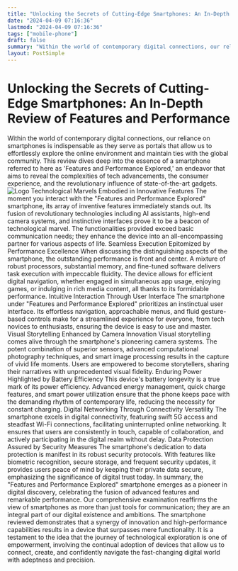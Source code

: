 ```yaml
---
title: "Unlocking the Secrets of Cutting-Edge Smartphones: An In-Depth Review of Features and Performance"
date: "2024-04-09 07:16:36"
lastmod: "2024-04-09 07:16:36"
tags: ["mobile-phone"]
draft: false
summary: "Within the world of contemporary digital connections, our reliance on smartphones is indispensable as they serve as portals that allow us to effortlessly explore the online environment and maintain ties with the global community. This review dives deep into the essence of a smartphone referred to here as 'Features and Performance Explored,' an endeavor that aims to reveal the complexities of tech advancements, the consumer experience, and the revolutionary influence of state-of-the-art gadgets."
layout: PostSimple
---
```

# Unlocking the Secrets of Cutting-Edge Smartphones: An In-Depth Review of Features and Performance
Within the world of contemporary digital connections, our reliance on smartphones is indispensable as they serve as portals that allow us to effortlessly explore the online environment and maintain ties with the global community. This review dives deep into the essence of a smartphone referred to here as 'Features and Performance Explored,' an endeavor that aims to reveal the complexities of tech advancements, the consumer experience, and the revolutionary influence of state-of-the-art gadgets.
<img alt="Logo" class="lazyImg" data-src="https://cdn.seniorsselection.com/src_image/cbc26cac78d46c181333a64c7f747b81.webp" src="/statics/image/loading.webp"/>
Technological Marvels Embodied in Innovative Features
The moment you interact with the "Features and Performance Explored" smartphone, its array of inventive features immediately stands out. Its fusion of revolutionary technologies including AI assistants, high-end camera systems, and instinctive interfaces prove it to be a beacon of technological marvel. The functionalities provided exceed basic communication needs; they enhance the device into an all-encompassing partner for various aspects of life.
Seamless Execution Epitomized by Performance Excellence
When discussing the distinguishing aspects of the smartphone, the outstanding performance is front and center. A mixture of robust processors, substantial memory, and fine-tuned software delivers task execution with impeccable fluidity. The device allows for efficient digital navigation, whether engaged in simultaneous app usage, enjoying games, or indulging in rich media content, all thanks to its formidable performance.
Intuitive Interaction Through User Interface
The smartphone under "Features and Performance Explored" prioritizes an instinctual user interface. Its effortless navigation, approachable menus, and fluid gesture-based controls make for a streamlined experience for everyone, from tech novices to enthusiasts, ensuring the device is easy to use and master.
Visual Storytelling Enhanced by Camera Innovation
Visual storytelling comes alive through the smartphone's pioneering camera systems. The potent combination of superior sensors, advanced computational photography techniques, and smart image processing results in the capture of vivid life moments. Users are empowered to become storytellers, sharing their narratives with unprecedented visual fidelity.
Enduring Power Highlighted by Battery Efficiency
This device's battery longevity is a true mark of its power efficiency. Advanced energy management, quick charge features, and smart power utilization ensure that the phone keeps pace with the demanding rhythm of contemporary life, reducing the necessity for constant charging.
Digital Networking Through Connectivity Versatility
The smartphone excels in digital connectivity, featuring swift 5G access and steadfast Wi-Fi connections, facilitating uninterrupted online networking. It ensures that users are consistently in touch, capable of collaboration, and actively participating in the digital realm without delay.
Data Protection Assured by Security Measures
The smartphone's dedication to data protection is manifest in its robust security protocols. With features like biometric recognition, secure storage, and frequent security updates, it provides users peace of mind by keeping their private data secure, emphasizing the significance of digital trust today.
In summary, the "Features and Performance Explored" smartphone emerges as a pioneer in digital discovery, celebrating the fusion of advanced features and remarkable performance. Our comprehensive examination reaffirms the view of smartphones as more than just tools for communication; they are an integral part of our digital existence and ambitions. The smartphone reviewed demonstrates that a synergy of innovation and high-performance capabilities results in a device that surpasses mere functionality. It is a testament to the idea that the journey of technological exploration is one of empowerment, involving the continual adoption of devices that allow us to connect, create, and confidently navigate the fast-changing digital world with adeptness and precision.
        